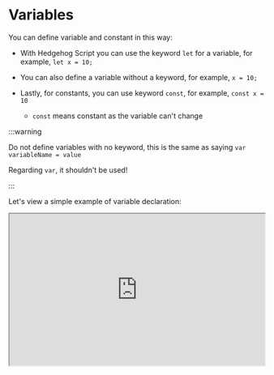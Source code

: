 

#  Variables
You can define variable and constant in this way:

- With Hedgehog Script you can use the keyword `let` for a variable, for example, `let x = 10;`

- You can also define a variable without a keyword, for example, `x = 10;`

- Lastly, for constants, you can use keyword `const`, for example, `const x = 10`

    - `const` means constant as the variable can't change

:::warning

Do not define variables with no keyword, this is the same as saying `var variableName = value`

Regarding `var`, it shouldn't be used! 

:::

Let's view a simple example of variable declaration:

<iframe src="https://hlab.app/s/docs/var1_hbook"
    width="100%"
    height="300px"/>


One can also declare multiple variables quickly, in one line:

<iframe src="https://hlab.app/s/docs/varex2_hbook"
    width="100%"
    height="300px"/>

<p>&nbsp;</p>

:::caution

Declare variables at the top of the scope they're used.

And certainly declare them before intializing them (hoisting not supported)
:::

<p>&nbsp;</p>

:::tip
This was a brief introduction. For more detailed information visit: [Variables (let) - MDN](https://developer.mozilla.org/en-US/docs/Web/JavaScript/Reference/Statements/let) and [Variables (const) - MDN](https://developer.mozilla.org/en-US/docs/Web/JavaScript/Reference/Statements/const)
:::


